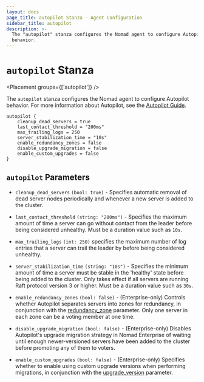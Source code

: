 ```yaml
---
layout: docs
page_title: autopilot Stanza - Agent Configuration
sidebar_title: autopilot
description: >-
  The "autopilot" stanza configures the Nomad agent to configure Autopilot
  behavior.
---
```


# `autopilot` Stanza

<Placement groups={['autopilot']} />

The `autopilot` stanza configures the Nomad agent to configure Autopilot behavior.
For more information about Autopilot, see the [Autopilot Guide](https://learn.hashicorp.com/tutorials/nomad/autopilot).

```hcl
autopilot {
    cleanup_dead_servers = true
    last_contact_threshold = "200ms"
    max_trailing_logs = 250
    server_stabilization_time = "10s"
    enable_redundancy_zones = false
    disable_upgrade_migration = false
    enable_custom_upgrades = false
}
```

## `autopilot` Parameters

- `cleanup_dead_servers` `(bool: true)` - Specifies automatic removal of dead
  server nodes periodically and whenever a new server is added to the cluster.

- `last_contact_threshold` `(string: "200ms")` - Specifies the maximum amount of
  time a server can go without contact from the leader before being considered
  unhealthy. Must be a duration value such as `10s`.

- `max_trailing_logs` `(int: 250)` specifies the maximum number of log entries
  that a server can trail the leader by before being considered unhealthy.

- `server_stabilization_time` `(string: "10s")` - Specifies the minimum amount of
  time a server must be stable in the 'healthy' state before being added to the
  cluster. Only takes effect if all servers are running Raft protocol version 3
  or higher. Must be a duration value such as `30s`.

- `enable_redundancy_zones` `(bool: false)` - (Enterprise-only) Controls whether
  Autopilot separates servers into zones for redundancy, in conjunction with the
  [redundancy_zone](/docs/configuration/server#redundancy_zone) parameter.
  Only one server in each zone can be a voting member at one time.

- `disable_upgrade_migration` `(bool: false)` - (Enterprise-only) Disables Autopilot's
  upgrade migration strategy in Nomad Enterprise of waiting until enough
  newer-versioned servers have been added to the cluster before promoting any of
  them to voters.

- `enable_custom_upgrades` `(bool: false)` - (Enterprise-only) Specifies whether to
  enable using custom upgrade versions when performing migrations, in conjunction with
  the [upgrade_version](/docs/configuration/server#upgrade_version) parameter.
